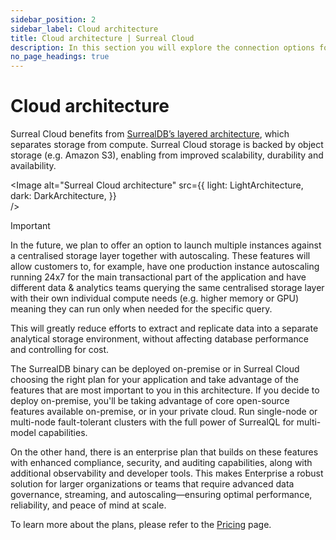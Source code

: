 ```yaml
---
sidebar_position: 2
sidebar_label: Cloud architecture
title: Cloud architecture | Surreal Cloud
description: In this section you will explore the connection options for Surreal Cloud instances. You can connect to your instance using the Surreal Cloud CLI or any of the supported SDKs.
no_page_headings: true
---
```



# Cloud architecture

Surreal Cloud benefits from [SurrealDB’s layered architecture](/docs/surrealdb/introduction/architecture), which separates storage from compute. Surreal Cloud storage is backed by object storage (e.g. Amazon S3), enabling from improved scalability, durability and availability.

<Image
alt="Surreal Cloud architecture"
src={{
	light: LightArchitecture,
	dark: DarkArchitecture,
	}}  
/>

> [!IMPORTANT]
> In the future, we plan to offer an option to launch multiple instances against a centralised storage layer together with autoscaling. These features will allow customers to, for example, have one production instance autoscaling running 24x7 for the main transactional part of the application and have different data & analytics teams querying the same centralised storage layer with their own individual compute needs (e.g. higher memory or GPU) meaning they can run only when needed for the specific query.

This will greatly reduce efforts to extract and replicate data into a separate analytical storage environment, without affecting database performance and controlling for cost. 

The SurrealDB binary can be deployed on-premise or in Surreal Cloud choosing the right plan for your application and take advantage of the features that are most important to you in this architecture. If you decide to deploy on-premise, you'll be taking advantage of core open-source features available on-premise, or in your private cloud. Run single-node or multi-node fault-tolerant clusters with the full power of SurrealQL for multi-model capabilities.

On the other hand, there is an enterprise plan that builds on these features with enhanced compliance, security, and auditing capabilities, along with additional observability and developer tools. This makes Enterprise a robust solution for larger organizations or teams that require advanced data governance, streaming, and autoscaling—ensuring optimal performance, reliability, and peace of mind at scale.

To learn more about the plans, please refer to the [Pricing](/docs/cloud/pricing) page.